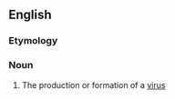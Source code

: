 ==English==

===Etymology===
{{suffix|virus|alt1=viro-|genesis|lang=en}}

===Noun===
{{en-noun|virogeneses}}

# {{context|virology|lang=en}} The production or formation of a [[virus]]